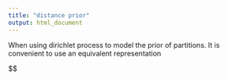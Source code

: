 ```yaml
---
title: "distance prior"
output: html_document
---
```


When using dirichlet process to model the prior of partitions. It is convenient to use an equivalent representation

$$